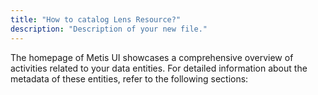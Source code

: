 ```yaml
---
title: "How to catalog Lens Resource?"
description: "Description of your new file."
---
```


The homepage of Metis UI showcases a comprehensive overview of activities related to your data entities. For detailed information about the metadata of these entities, refer to the following sections: